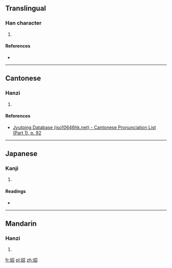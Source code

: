 ==Translingual==

===Han character===
{{Han char|rn=38|rad=女|as=05|sn=8|four=4746<sub>2</sub>|canj=女尸竹口 (VSHR)|ids=⿰[[女]][[召]]}}

# {{defn|Han|sort=女05}}

====References====
* {{Han ref|kx=0257.180|dkj=06128|dj=0522.140|hdz=21041.060|uh=59B1|ud=22961|bh=CC4F|bd=52303}}

----

==Cantonese==

===Hanzi===
{{yue-hanzi|jyut=[[ziu1]]|y=jiu1}}

# {{defn|lang=yue|sort=女05}}

====References====
* [http://www.iso10646hk.net/jp/document/download.jsp Jyutping Database (iso10646hk.net) - Cantonese Pronunciation List (Part 1), p. 92]

----

==Japanese==

===Kanji===
{{ja-kanji|grade=|rs=女05}}

# {{defn|lang=ja|sort=女05}}

====Readings====
* {{ja-readings|on=[[しょう]] (shō)|kun=}}

----

==Mandarin==

===Hanzi===
{{cmn-hanzi|pin=[[zhāo]] ([[zhao1]])|wg=chao<sup>1</sup>}}

# {{defn|lang=cmn|sort=女05}}

[[fr:妱]]
[[pl:妱]]
[[zh:妱]]